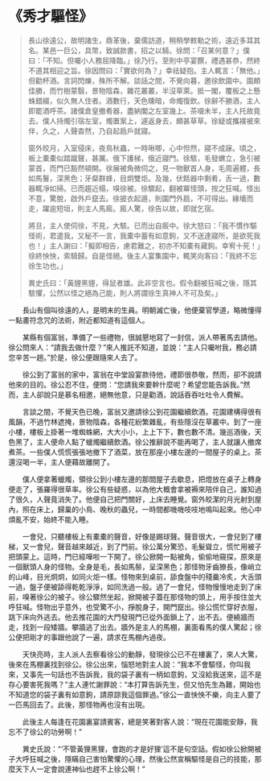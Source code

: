 # 《秀才驅怪》

> 長山徐遠公，故明諸生，鼎革後，棄儒訪道，稍稍學敕勒之術，遠近多耳其名。某邑一巨公，具幣，致誠款書，招之以騎。徐問：「召某何意？」僕曰：「不知。但囑小人務屈降臨。」徐乃行。至則中亭宴饌，禮遇甚恭，然終不道其相迎之旨。徐因問曰：「實欲何為？」幸祛疑抱。主人輒言：「無他。」但勸杯酒。言詞閃爍，殊所不解。談話之間，不覺向暮，邀徐飲園中。園頗佳勝，而竹樹蒙翳，景物陰森，雜花叢叢，半沒草萊。抵一閣，覆板之上懸蛛錯綴，似久無人住者。酒數行，天色曛暗，命燭復飲。徐辭不勝酒，主人即罷酒呼茶。諸僕倉皇撤肴器，盡納閣之左室幾上。茶啜未半，主人托故竟去。僕人持燭引宿左室，燭置案上，遽返身去，頗甚草草。徐疑或攜襆被來伴，久之，人聲杳然，乃自起扃戶就寢。
>
> 窗外皎月，入室侵床，夜鳥秋蟲，一時啾唧，心中怛然，寢不成寐。頃之，板上橐橐似踏蹴聲，甚厲。俄下護梯，俄近寢門。徐駭，毛發蝟立，急引被蒙首，而門已豁然頓開。徐展被角微伺之，見一物獸首人身，毛周遍體，長如馬鬐，深黑色；牙粲群蜂，目炯雙炬。及幾，伏餂器中剩肴，舌一過，數器輒凈如掃。已而趨近榻，嗅徐被。徐驟起，翻被冪怪頭，按之狂喊。怪出不意，驚脫，啟外戶竄去。徐披衣起遁，則園門外扃，不可得出。緣墻而走，躍逾短垣，則主人馬廄。廄人驚，徐告以故，即就乞宿。
>
> 將旦，主人使伺徐，不見，大駭。已而出自廄中。徐大怒曰：「我不慣作驅怪術，君遣我，又秘不一言，我橐中蓄有如意鉤，又不送達寢所，是欲死我也！」主人謝曰：「擬即相告，慮君難之，初亦不知橐有藏鉤。幸宥十死！」徐終怏怏，索騎歸。自是怪絕。後主人宴集園中，輒笑向客曰：「我終不忘徐生功也。」
>
> 異史氏曰：「黃貍黑貍，得鼠者雄。此非空言也。假令翻被狂喊之後，隱其駭懼，公然以怪之絕為己能，則人將謂徐生真神人不可及矣。」

&emsp;&emsp;長山有個叫徐遠的人，是明末的生員。明朝滅亡後，他便棄官學道，略微懂得一點畫符念咒的法術，附近都知道有這個人。

&emsp;&emsp;某縣有個富翁，準備了一些禮物，很誠懇地寫了一封信，派人帶著馬去請他。徐公問來人：“請我去做什麼？”來人推託不知道，並說：“主人只囑咐我，務必請您辛苦一趟。”於是，徐公便跟隨來人去了。

&emsp;&emsp;徐公到了富翁的家中，富翁在中堂設宴款待他，禮節很恭敬，然而，卻不說請他來的目的。徐公忍不住，便問：“您請我來要幹什麼呢？希望您能告訴我。”然而，主人卻說只是慕名相邀，絕無他意，只是勸酒，說話吞吞吐吐令人費解。

&emsp;&emsp;言談之間，不覺天色已晚，富翁又邀請徐公到花園繼續飲酒。花園建構得很有風韻，不過竹林遮掩，景物陰森，各種花紛繁雜亂，有些隱沒在草叢中。到了一座小樓，樓板上掛著一堆蜘蛛網，大大小小，上上下下，數也數不清。幾巡酒後，天色黑了，主人便命人點了蠟燭繼續飲酒。徐公推辭說不能再喝了，主人就讓人撤席煮茶。一些僕人慌慌張張地撤下了酒菜，放在那座小樓左邊的一間屋子的桌上。茶還沒喝一半，主人便藉故離開了。

&emsp;&emsp;僕人便拿著蠟燭，領徐公到小樓左邊的那間屋子去歇息，把燈放在桌子上轉身便走了，張羅得很草率。徐公有些疑惑，以為他大概會拿被褥來陪伴自己，誰知過了很久，人聲竟消失了。他便自己把門關好，上床去睡覺。窗外皎潔的月光射到屋內，照在床上，歸巢的小鳥、晚秋的蟲兒，一時間都嘰嘰吱吱地鳴叫起來。他心中煩亂不安，始終不能入睡。

&emsp;&emsp;一會兒，只聽樓板上有橐橐的聲音，好像是踢球聲。聲音很大，一會兒到了樓梯，又一會兒，聲音越來越近，到了門前。徐公萬分驚恐，毛髮聳立，慌忙用被子把頭蒙上。這時，門已經嘩啦一下開了。徐公掀開一點被角，偷偷地窺探，原來是一個獸頭人身的怪物。全身是毛，長如馬鬃，呈深黑色；那怪物牙齒獠長，像峭立的山峰，目光炯炯，如同火炬一樣。怪物來到桌前，舔食盤中的殘羹冷炙，大舌頭一過，盤子便被舔得乾乾淨淨，如同洗過一般。過了一會兒，怪物慢慢地走到了床前，嗅著徐公的被子。徐公驟然坐起，掀開被子蓋在那怪物的頭上，用手按住並大呼狂喊。怪物出乎意外，也受驚不小，掙脫身子，開門竄出。徐公慌忙穿好衣服，跳下床向外逃去。他去推花園的大門發現門已從外面鎖上了，出不去。便繞牆而走，找到一段矮牆。攀牆逃了出去。牆外是主人的馬棚，裏面看馬的僕人驚起；徐公便把剛才的事跟他說了一遍，請求在馬棚內過夜。

&emsp;&emsp;天快亮時，主人派人去察看徐公的動靜，發現徐公已不在樓裏了，來人大驚，後來在馬棚裏找到徐公。徐公出來，惱怒地對主人說：“我本不會驅怪，你叫我來，又事先一句話也不告訴我，我的袋子裏有一柄如意鉤，又沒給我送來，這不是存心要害死我嗎？”主人連忙謝罪說：“本打算告訴先生，但又怕先生為難，開始也不知道您的袋子裏有如意鉤，請原諒我這個罪過。”徐公一直怏怏不樂，向主人要了一匹馬回去了。此後，那怪物再也沒有出現。

&emsp;&emsp;此後主人每逢在花園裏宴請賓客，總是笑著對客人說：“現在花園能安靜，我忘不了徐公的功勞啊！”

&emsp;&emsp;異史氏說：“‘不管黃狸黑狸，會跑的才是好狸’這不是句空話。假如徐公掀開被子大呼狂喊之後，隱瞞自己害怕驚懼的心理，然後公然宣稱驅怪是自己的技能，那麼天下人一定會說連神仙也趕不上徐公啊！”
